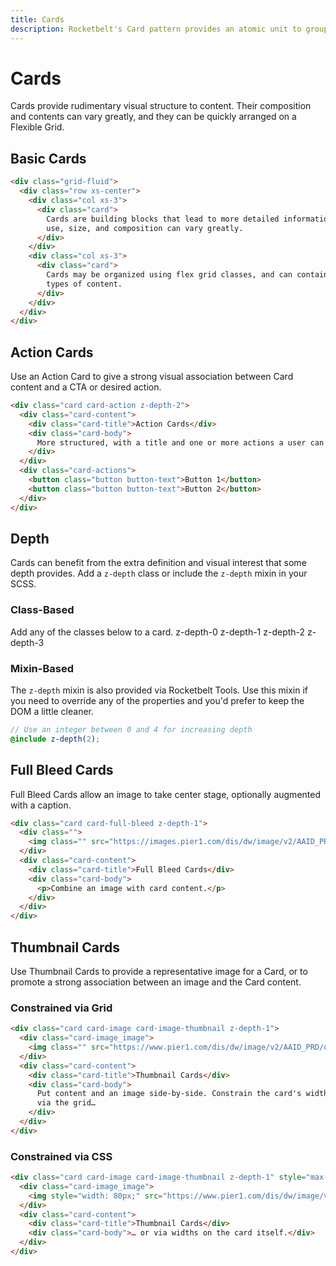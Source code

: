 ```yaml
---
title: Cards
description: Rocketbelt's Card pattern provides an atomic unit to group content on the page.
---
```


# Cards
Cards provide rudimentary visual structure to content. Their composition and
contents can vary greatly, and they can be quickly arranged on a <Link to="/components/structure/flexible-grid">Flexible Grid</Link>.

## Basic Cards

```html
<div class="grid-fluid">
  <div class="row xs-center">
    <div class="col xs-3">
      <div class="card">
        Cards are building blocks that lead to more detailed information. Their
        use, size, and composition can vary greatly.
      </div>
    </div>
    <div class="col xs-3">
      <div class="card">
        Cards may be organized using flex grid classes, and can contain many
        types of content.
      </div>
    </div>
  </div>
</div>
```

## Action Cards
Use an Action Card to give a strong visual association between Card content and
a <Link to="/components/actions-and-feedback/links#ct-as">CTA</Link> or desired
action.

```html
<div class="card card-action z-depth-2">
  <div class="card-content">
    <div class="card-title">Action Cards</div>
    <div class="card-body">
      More structured, with a title and one or more actions a user can take.
    </div>
  </div>
  <div class="card-actions">
    <button class="button button-text">Button 1</button>
    <button class="button button-text">Button 2</button>
  </div>
</div>
```

## Depth
Cards can benefit from the extra definition and visual interest that some depth
provides. Add a `z-depth` class or include the `z-depth` mixin in your SCSS.

### Class-Based
Add any of the classes below to a card.
<ExampleCard className="card z-depth-0">z-depth-0</ExampleCard>
<ExampleCard className="card z-depth-1">z-depth-1</ExampleCard>
<ExampleCard className="card z-depth-2">z-depth-2</ExampleCard>
<ExampleCard className="card z-depth-3">z-depth-3</ExampleCard>

### Mixin-Based
The `z-depth` mixin is also provided via Rocketbelt Tools. Use this mixin if
you need to override any of the properties and you'd prefer to keep the DOM a
little cleaner.

```scss code-only
// Use an integer between 0 and 4 for increasing depth
@include z-depth(2);
```

## Full Bleed Cards
Full Bleed Cards allow an image to take center stage, optionally augmented with
a caption.

```html
<div class="card card-full-bleed z-depth-1">
  <div class="">
    <img class="" src="https://images.pier1.com/dis/dw/image/v2/AAID_PRD/on/demandware.static/-/Sites-pier1_master/default/images/PS73156/PS73156_1.jpg?sw=400&amp;sh=400" />
  </div>
  <div class="card-content">
    <div class="card-title">Full Bleed Cards</div>
    <div class="card-body">
      <p>Combine an image with card content.</p>
    </div>
  </div>
</div>
```

## Thumbnail Cards
Use Thumbnail Cards to provide a representative image for a Card, or to promote
a strong association between an image and the Card content.

### Constrained via Grid
```html
<div class="card card-image card-image-thumbnail z-depth-1">
  <div class="card-image_image">
    <img class="" src="https://www.pier1.com/dis/dw/image/v2/AAID_PRD/on/demandware.static/-/Sites-pier1_master/default/dwb96c5cfa/images/4036802/4036802_1.jpg?sw=225&sh=225" />
  </div>
  <div class="card-content">
    <div class="card-title">Thumbnail Cards</div>
    <div class="card-body">
      Put content and an image side-by-side. Constrain the card's width
      via the grid…
    </div>
  </div>
</div>
```

### Constrained via CSS
```html
<div class="card card-image card-image-thumbnail z-depth-1" style="max-width: 33%;">
  <div class="card-image_image">
    <img style="width: 80px;" src="https://www.pier1.com/dis/dw/image/v2/AAID_PRD/on/demandware.static/-/Sites-pier1_master/default/dwb96c5cfa/images/4036802/4036802_1.jpg?sw=225&sh=225" />
  </div>
  <div class="card-content">
    <div class="card-title">Thumbnail Cards</div>
    <div class="card-body">… or via widths on the card itself.</div>
  </div>
</div>
```
